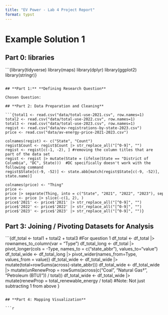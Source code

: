 ```yaml
---
title: "EV Power - Lab 4 Project Report"
format: typst
---
```


# Example Solution 1

## **Part 0: libraries**

```{library(tidyverse)
library(maps)
library(dplyr)
library(ggplot2)
library(stringr)}

```

## **Part 1:** **Defining Research Question**

Chosen Question:

## **Part 2: Data Preparation and Cleaning**

```{total1 <- read.csv("data/total-use-2021.csv", row.names=1)
total2 <- read.csv("data/total-use-2022.csv", row.names=1)
total3 <- read.csv("data/total-use-2023.csv", row.names=1)
regist <- read.csv("data/ev-registrations-by-state-2023.csv")
price <- read.csv("data/av-energy-price-2021-2023.csv")

colnames(regist) <- c("State", "Count")
regist$Count <- regist$Count |> str_replace_all("[^0-9]", "")
regist <- regist[c(-1, -2), ] #removing the column titles that are part of the data set
regist <- regist |> mutate(State = (ifelse(State == "District of Columbia", "DC", State)))  #DC specifically doesn't work with the following command
regist$State[c(-9, -52)] <- state.abb[match(regist$State[c(-9, -52)], state.name)]

colnames(price) <- "Thing"
price <- price |> separate(Thing, into = c("State", "2021", "2022", "2023"), sep=",")
price <- price |> slice(-c(1, 2), )
price$'2021' <- price$'2021' |> str_replace_all("[^0-9]", "")
price$'2022' <- price$'2022' |> str_replace_all("[^0-9]", "")
price$'2023' <- price$'2023' |> str_replace_all("[^0-9]", "")}

```

## **Part 3: Joining / Pivoting Datasets for Analysis**

```{df_total <- total1 + total2 + total3 #For question 1
df_total <- df_total |> rownames_to_column(var = "Type")
df_total_long <- df_total |> pivot_longer(cols = -Type, names_to = c("state_abbr"), values_to="value")
df_total_wide <- df_total_long |> pivot_wider(names_from=Type, values_from = value)}
df_total_wide <- df_total_wide |> mutate(total=rowSums(across(-state_abbr)))
df_total_wide <- df_total_wide |> mutate(unRenewProp = rowSums(across(c("Coal", "Natural Gas†", "Petroleum (BTU)")) / total))
df_total_wide <- df_total_wide |> mutate(renewProp = total_renewable_energy / total) #Note: Not just subtracting 1 from above }

```

## **Part 4: Mapping Visualization**

```r

```
